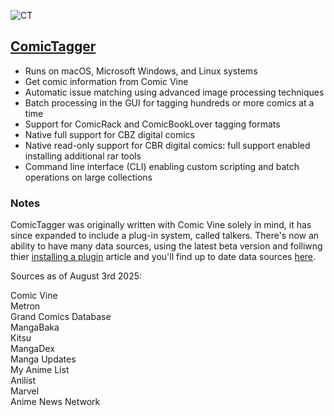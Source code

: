 
![CT](../../../public/guides/external-tools/comictagger.png "Comic Tagger UI")

## [ComicTagger](https://github.com/comictagger/comictagger)
* Runs on macOS, Microsoft Windows, and Linux systems
* Get comic information from Comic Vine
* Automatic issue matching using advanced image processing techniques
* Batch processing in the GUI for tagging hundreds or more comics at a time
* Support for ComicRack and ComicBookLover tagging formats
* Native full support for CBZ digital comics
* Native read-only support for CBR digital comics: full support enabled installing additional rar tools
* Command line interface (CLI) enabling custom scripting and batch operations on large collections

### Notes
ComicTagger was originally written with Comic Vine solely in mind, it has since expanded to include a plug-in system, called talkers. There's now an ability to have many data sources, using the latest beta version and folliwng thier [installing a plugin](https://github.com/comictagger/comictagger/wiki/Installing-plugins) article and you'll find up to date data sources [here](https://github.com/comictagger/comictagger/wiki/Comic-and-Manga-Information-Sources).

Sources as of August 3rd 2025:

Comic Vine<br/>
Metron<br/>
Grand Comics Database<br/>
MangaBaka<br/>
Kitsu<br/>
MangaDex<br/>
Manga Updates<br/>
My Anime List<br/>
Anilist<br/>
Marvel<br/>
Anime News Network
